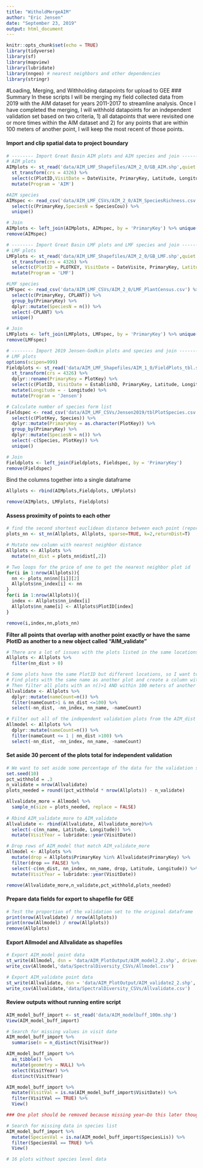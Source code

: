 ```yaml
---
title: "WitholdMergeAIM"
author: "Eric Jensen"
date: "September 23, 2019"
output: html_document
---
```


```r
knitr::opts_chunk$set(echo = TRUE)
library(tidyverse)
library(sf)
library(mapview)
library(lubridate)
library(nngeo) # nearest neighbors and other dependencies
library(stringr)
```

#Loading, Merging, and Withholding datapoints for upload to GEE
### Summary
In these scripts I will be merging my field collected data from 2019 with the AIM dataset for years 2011-2017 to streamline analysis. Once I have completed the merging, I will withhold datapoints for an independent validation set based on two criteria, 1) all datapoints that were revisited one or more times within the AIM dataset and 2) for any points that are within 100 meters of another point, I will keep the most recent of those points.

#### Import and clip spatial data to project boundary

```r
# -------- Import Great Basin AIM plots and AIM species and join ------------
# AIM plots
AIMplots <- st_read('data/AIM_LMF_Shapefiles/AIM_2_0/GB_AIM.shp',quiet = TRUE, stringsAsFactors = FALSE) %>%
  st_transform(crs = 4326) %>%
  select(c(PlotID,VisitDate = DateVisite, PrimaryKey, Latitude, Longitude)) %>%
  mutate(Program = 'AIM') 

#AIM species
AIMspec <- read_csv('data/AIM_LMF_CSVs/AIM_2_0/AIM_SpeciesRichness.csv') %>%
  select(c(PrimaryKey,SpeciesN = SpeciesCou)) %>%
  unique()

# Join
AIMplots <- left_join(AIMplots, AIMspec, by = 'PrimaryKey') %>% unique()
remove(AIMspec)

# -------- Import Great Basin LMF plots and LMF species and join ------------
# LMF plots
LMFplots <- st_read('data/AIM_LMF_Shapefiles/AIM_2_0/GB_LMF.shp',quiet = TRUE, stringsAsFactors = FALSE)%>%
  st_transform(crs = 4326) %>%
  select(c(PlotID = PLOTKEY, VisitDate = DateVisite, PrimaryKey, Latitude = Latitude_N, Longitude = Longitude_)) %>%
  mutate(Program = 'LMF')

#LMF species
LMFspec <- read_csv('data/AIM_LMF_CSVs/AIM_2_0/LMF_PlantCensus.csv') %>%
  select(c(PrimaryKey, CPLANT)) %>%
  group_by(PrimaryKey) %>%
  dplyr::mutate(SpeciesN = n()) %>%
  select(-CPLANT) %>%
  unique()

# Join
LMFplots <- left_join(LMFplots, LMFspec, by = 'PrimaryKey') %>% unique()
remove(LMFspec)

# -------- Import 2019 Jensen-Godkin plots and species and join ------------
# LMF plots
options(scipen=999)
Fieldplots <- st_read('data/AIM_LMF_Shapefiles/AIM_1_0/FieldPlots_tbl.shp',quiet = TRUE, stringsAsFactors = FALSE) %>%
  st_transform(crs = 4326) %>%
  dplyr::rename(PrimaryKey = PlotKey) %>%
  select(c(PlotID, VisitDate = EstablishD, PrimaryKey, Latitude, Longitude)) %>%
  mutate(Longitude = - Longitude) %>%
  mutate(Program = 'Jensen')

# Calculate number of species form list
Fieldspec <- read_csv('data/AIM_LMF_CSVs/Jensen2019/tblPlotSpecies.csv') %>%
  select(c(PlotKey, Species)) %>%
  dplyr::mutate(PrimaryKey = as.character(PlotKey)) %>%
  group_by(PrimaryKey) %>%
  dplyr::mutate(SpeciesN = n()) %>%
  select(-c(Species, PlotKey)) %>%
  unique()

# Join
Fieldplots <- left_join(Fieldplots, Fieldspec, by = 'PrimaryKey')
remove(Fieldspec)
```

Bind the columns together into a single dataframe
```r
Allplots <- rbind(AIMplots,Fieldplots, LMFplots)

remove(AIMplots, LMFplots, Fieldplots)
```
 
#### Assess proximity of points to each other
```r
# find the second shortest euclidean distance between each point (reported back in meters)
plots_nn <- st_nn(Allplots, Allplots, sparse=TRUE, k=2,returnDist=T)

# Mutate new column with nearest neighbor distance
Allplots <- Allplots %>%
  mutate(nn_dist = plots_nn$dist[,2]) 

# Two loops for the price of one to get the nearest neighbor plot id
for(i in 1:nrow(Allplots)){
  nn <- plots_nn$nn[[i]][2]
  Allplots$nn_index[i] <- nn
}
for(i in 1:nrow(Allplots)){
  index <- Allplots$nn_index[i]
  Allplots$nn_name[i] <- Allplots$PlotID[index]
}

remove(i,index,nn,plots_nn)
```

**Filter all points that overlap with another point exactly or have the same PlotID as another to a new object called "AIM_validate"**
```r
# There are a lot of issues with the plots listed in the same locations (major discrepancies in species counts. etc)--throw them out
Allplots <- Allplots %>%
  filter(nn_dist > 0)

# Some plots have the same PlotID but different locations, so I want to grab those too.
# Find plots with the same name as another plot and create a column with the n() of each plot name. 
# Then filter all plots with an n()>1 AND within 100 meters of another plot
Allvalidate <- Allplots %>%
  dplyr::mutate(nameCount=n()) %>%
  filter(nameCount>1 & nn_dist <=100) %>%
  select(-nn_dist, -nn_index, nn_name, -nameCount)

# Filter out all of the independent validation plots from the AIM_dist dataframe and nearest neighbor and count columns
Allmodel <- Allplots %>%
  dplyr::mutate(nameCount=n()) %>% 
  filter(nameCount <= 1 | nn_dist >100) %>% 
  select(-nn_dist, -nn_index, nn_name, -nameCount)
```

#### Set aside 30 percent of the plots total for independent validation
```r
# We want to set aside some percentage of the data for the validation set. So we need to check that.
set.seed(10)
pct_withhold = .3
n_validate = nrow(Allvalidate)
plots_needed = round((pct_withhold * nrow(Allplots)) - n_validate)

Allvalidate_more = Allmodel %>%
  sample_n(size = plots_needed, replace = FALSE)
  
# Rbind AIM_validate_more to AIM_validate
Allvalidate <- rbind(Allvalidate, Allvalidate_more)%>%
  select(-c(nn_name, Latitude, Longitude)) %>%
  mutate(VisitYear = lubridate::year(VisitDate))

# Drop rows of AIM_model that match AIM_validate_more
Allmodel <- Allplots %>%
  mutate(drop = Allplots$PrimaryKey %in% Allvalidate$PrimaryKey) %>%
  filter(drop == FALSE) %>%
  select(-c(nn_dist, nn_index, nn_name, drop, Latitude, Longitude)) %>%
  mutate(VisitYear = lubridate::year(VisitDate))

remove(Allvalidate_more,n_validate,pct_withhold,plots_needed)
```

#### Prepare data fields for export to shapefile for GEE
```r
# Test the proportion of the validation set to the original dataframe
print(nrow(Allvalidate) / nrow(Allplots))
print(nrow(Allmodel) / nrow(Allplots))
remove(Allplots)
```

#### Export Allmodel and Allvalidate as shapefiles
```r
# Export AIM_model point data
st_write(Allmodel, dsn = 'data/AIM_PlotOutput/AIM_model2_2.shp', driver = 'ESRI Shapefile', delete_dsn = TRUE)
write_csv(Allmodel,'data/SpectralDiversity_CSVs/Allmodel.csv')

# Export AIM_validate point data
st_write(Allvalidate, dsn = 'data/AIM_PlotOutput/AIM_validate2_2.shp', driver = 'ESRI Shapefile', delete_dsn = TRUE)
write_csv(Allvalidate,'data/SpectralDiversity_CSVs/Allvalidate.csv')
```

#### Review outputs without running entire script
```r
AIM_model_buff_import <- st_read('data/AIM_modelbuff_100m.shp')
View(AIM_model_buff_import)

# Search for missing values in visit date
AIM_model_buff_import %>%
  summarise(n = n_distinct(VisitYear))

AIM_model_buff_import %>%
  as_tibble() %>%
  mutate(geometry = NULL) %>%
  select(VisitYear) %>%
  distinct(VisitYear)

AIM_model_buff_import %>%
  mutate(VisitVal = is.na(AIM_model_buff_import$VisitDate)) %>%
  filter(VisitVal == TRUE) %>%
  View()

### One plot should be removed because missing year—Do this later though

# Search for missing data in species list
AIM_model_buff_import %>%
  mutate(SpeciesVal = is.na(AIM_model_buff_import$SpeciesLis)) %>%
  filter(SpeciesVal == TRUE) %>%
  View()

# 16 plots without species level data
```


